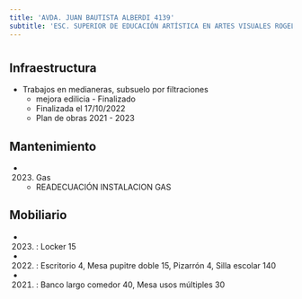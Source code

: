 ```yaml
---
title: 'AVDA. JUAN BAUTISTA ALBERDI 4139'
subtitle: 'ESC. SUPERIOR DE EDUCACIÓN ARTÍSTICA EN ARTES VISUALES ROGELIO YRURTIA - EPC N° 23'
---
```


#
## Infraestructura

* Trabajos en  medianeras, subsuelo por filtraciones 
    + mejora edilicia - Finalizado 
    + Finalizada el 17/10/2022 
    + Plan de obras 2021 - 2023 






## Mantenimiento

*  (2023) Gas 
    + READECUACIÓN INSTALACION GAS





## Mobiliario

*  (2023) : Locker 15 

*  (2022) : Escritorio 4, Mesa pupitre doble 15, Pizarrón 4, Silla escolar 140 

*  (2021) : Banco largo comedor 40, Mesa usos múltiples 30 



